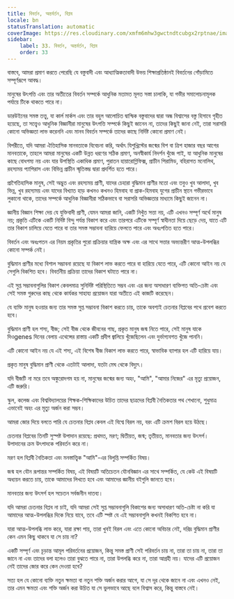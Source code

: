 ```yaml
---
title: বিবর্তন, অন্তর্বর্তন, বিপ্লব
locale: bn
statusTranslation: automatic
coverImage: https://res.cloudinary.com/xmfm6mhw3gwctndtcubgx2rptnae/image/upload/v1740337243/small_cover_educacion_fundamental_a051170f1c.webp
sidebar:
    label: 33. বিবর্তন, অন্তর্বর্তন, বিপ্লব
    order: 33
---
```

বাস্তবে, আমরা প্রমাণ করতে পেরেছি যে বস্তুবাদী এবং আধ্যাত্মিকতাবাদী উভয় শিক্ষাপ্রতিষ্ঠানই বিবর্তনের গোঁড়ামিতে সম্পূর্ণরূপে আবদ্ধ।

মানুষের উৎপত্তি এবং তার অতীতের বিবর্তন সম্পর্কে আধুনিক মতামত মূলত সস্তা চালাকি, যা গভীর সমালোচনামূলক পর্যায়ে টিকে থাকতে পারে না।

ডারউইনের সমস্ত তত্ত্ব, যা কার্ল মার্কস এবং তার বহুল আলোচিত দ্বান্দ্বিক বস্তুবাদের দ্বারা অন্ধ বিশ্বাসের বস্তু হিসাবে গৃহীত হয়েছে, তা সত্ত্বেও আধুনিক বিজ্ঞানীরা মানুষের উৎপত্তি সম্পর্কে কিছুই জানেন না, তাদের কিছুই জানা নেই, তারা সরাসরি কোনো অভিজ্ঞতা লাভ করেননি এবং মানব বিবর্তন সম্পর্কে তাদের কাছে নির্দিষ্ট কোনো প্রমাণ নেই।

বিপরীতে, যদি আমরা ঐতিহাসিক মানবতাকে বিবেচনা করি, অর্থাৎ যিশুখ্রিস্টের জন্মের বিশ বা ত্রিশ হাজার বছর আগের মানবতাকে, তাহলে আমরা মানুষের একটি উন্নত ধরণের সঠিক প্রমাণ, অনস্বীকার্য নিদর্শন খুঁজে পাই, যা আধুনিক মানুষের কাছে বোধগম্য নয় এবং যার উপস্থিতি একাধিক প্রমাণ, পুরাতন হায়ারোগ্লিফিক্স, প্রাচীন পিরামিড, বহিরাগত মনোলিথ, রহস্যময় প্যাপিরাস এবং বিভিন্ন প্রাচীন স্মৃতিস্তম্ভ দ্বারা প্রদর্শিত হতে পারে।

প্রাগৈতিহাসিক মানুষ, সেই অদ্ভুত এবং রহস্যময় প্রাণী, যাদের চেহারা বুদ্ধিমান প্রাণীর মতো এবং তবুও খুব আলাদা, খুব ভিন্ন, খুব রহস্যময় এবং যাদের বিখ্যাত হাড় কখনও কখনও হিমবাহ বা প্রাক-হিমবাহ যুগের প্রাচীন স্থানে গভীরভাবে লুকানো থাকে, তাদের সম্পর্কে আধুনিক বিজ্ঞানীরা সঠিকভাবে বা সরাসরি অভিজ্ঞতার মাধ্যমে কিছুই জানেন না।

জ্ঞানীয় বিজ্ঞান শিক্ষা দেয় যে যুক্তিবাদী প্রাণী, যেমন আমরা জানি, একটি নিখুঁত সত্তা নয়, এটি এখনও সম্পূর্ণ অর্থে মানুষ নয়; প্রকৃতি এটিকে একটি নির্দিষ্ট বিন্দু পর্যন্ত বিকাশ করে এবং তারপরে এটিকে সম্পূর্ণ স্বাধীনতা দিয়ে ছেড়ে দেয়, যাতে এটি তার বিকাশ চালিয়ে যেতে পারে বা তার সমস্ত সম্ভাবনা হারিয়ে ফেলতে পারে এবং অধঃপতিত হতে পারে।

বিবর্তন এবং অধঃপতন এর নিয়ম প্রকৃতির পুরো প্রক্রিয়ার যান্ত্রিক অক্ষ এবং এর সাথে সত্তার অভ্যন্তরীণ আত্ম-উপলব্ধির কোনো সম্পর্ক নেই।

বুদ্ধিমান প্রাণীর মধ্যে বিশাল সম্ভাবনা রয়েছে যা বিকাশ লাভ করতে পারে বা হারিয়ে যেতে পারে, এটি কোনো আইন নয় যে সেগুলি বিকশিত হবে। বিবর্তনীয় প্রক্রিয়া তাদের বিকাশ ঘটাতে পারে না।

এই সুপ্ত সম্ভাবনাগুলির বিকাশ কেবলমাত্র সুনির্দিষ্ট পরিস্থিতিতে সম্ভব এবং এর জন্য অসাধারণ ব্যক্তিগত অতি-চেষ্টা এবং সেই সমস্ত গুরুদের কাছ থেকে কার্যকর সাহায্য প্রয়োজন যারা অতীতে এই কাজটি করেছেন।

যে ব্যক্তি মানুষ হওয়ার জন্য তার সমস্ত সুপ্ত সম্ভাবনা বিকাশ করতে চায়, তাকে অবশ্যই চেতনার বিপ্লবের পথে প্রবেশ করতে হবে।

বুদ্ধিমান প্রাণী হল শস্য, বীজ; সেই বীজ থেকে জীবনের গাছ, প্রকৃত মানুষ জন্ম নিতে পারে, সেই মানুষ যাকে দিওgenes দিনের বেলায় এথেন্সের রাস্তায় একটি প্রদীপ জ্বালিয়ে খুঁজেছিলেন এবং দুর্ভাগ্যবশত খুঁজে পাননি।

এটি কোনো আইন নয় যে এই শস্য, এই বিশেষ বীজ বিকাশ লাভ করতে পারে, স্বাভাবিক ব্যাপার হল এটি হারিয়ে যায়।

প্রকৃত মানুষ বুদ্ধিমান প্রাণী থেকে এতটাই আলাদা, যতটা মেঘ থেকে বিদ্যুৎ।

যদি বীজটি না মরে তবে অঙ্কুরোদগম হয় না, মানুষের জন্মের জন্য অহং, "আমি", "আমার নিজের" এর মৃত্যু প্রয়োজন, এটি জরুরি।

স্কুল, কলেজ এবং বিশ্ববিদ্যালয়ের শিক্ষক-শিক্ষিকাদের উচিত তাদের ছাত্রদের বিপ্লবী নৈতিকতার পথ শেখানো, শুধুমাত্র এভাবেই অহং এর মৃত্যু অর্জন করা সম্ভব।

আমরা জোর দিয়ে বলতে পারি যে চেতনার বিপ্লব কেবল এই বিশ্বে বিরল নয়, বরং এটি ক্রমশ বিরল হয়ে উঠছে।

চেতনার বিপ্লবের তিনটি সুস্পষ্ট উপাদান রয়েছে: প্রথমত, মরণ; দ্বিতীয়ত, জন্ম; তৃতীয়ত, মানবতার জন্য উৎসর্গ। উপাদানের ক্রম উৎপাদকে পরিবর্তন করে না।

মরণ হল বিপ্লবী নৈতিকতা এবং মনস্তাত্ত্বিক "আমি"-এর বিলুপ্তি সম্পর্কিত বিষয়।

জন্ম হল যৌন রূপান্তর সম্পর্কিত বিষয়, এই বিষয়টি অতিচেতন যৌনবিজ্ঞান এর সাথে সম্পর্কিত, যে কেউ এই বিষয়টি অধ্যয়ন করতে চায়, তাকে আমাদের লিখতে হবে এবং আমাদের জ্ঞানীয় বইগুলি জানতে হবে।

মানবতার জন্য উৎসর্গ হল সচেতন সর্বজনীন দাতব্য।

যদি আমরা চেতনার বিপ্লব না চাই, যদি আমরা সেই সুপ্ত সম্ভাবনাগুলি বিকাশের জন্য অসাধারণ অতি-চেষ্টা না করি যা আমাদের আত্ম-উপলব্ধির দিকে নিয়ে যাবে, তবে এটি স্পষ্ট যে এই সম্ভাবনাগুলি কখনই বিকশিত হবে না।

যারা আত্ম-উপলব্ধি লাভ করে, যারা রক্ষা পায়, তারা খুবই বিরল এবং এতে কোনো অবিচার নেই, দরিদ্র বুদ্ধিমান প্রাণীর কেন এমন কিছু থাকবে যা সে চায় না?

একটি সম্পূর্ণ এবং চূড়ান্ত আমূল পরিবর্তনের প্রয়োজন, কিন্তু সমস্ত প্রাণী সেই পরিবর্তন চায় না, তারা তা চায় না, তারা তা জানে না এবং তাদের বলা হলেও তারা বুঝতে পারে না, তারা উপলব্ধি করে না, তারা আগ্রহী নয়। যাদের এটি প্রয়োজন নেই তাদের জোর করে কেন দেওয়া হবে?

সত্য হল যে কোনো ব্যক্তি নতুন ক্ষমতা বা নতুন শক্তি অর্জন করার আগে, যা সে দূর থেকে জানে না এবং এখনও নেই, তার এমন ক্ষমতা এবং শক্তি অর্জন করা উচিত যা সে ভুলভাবে আছে বলে বিশ্বাস করে, কিন্তু বাস্তবে নেই।
